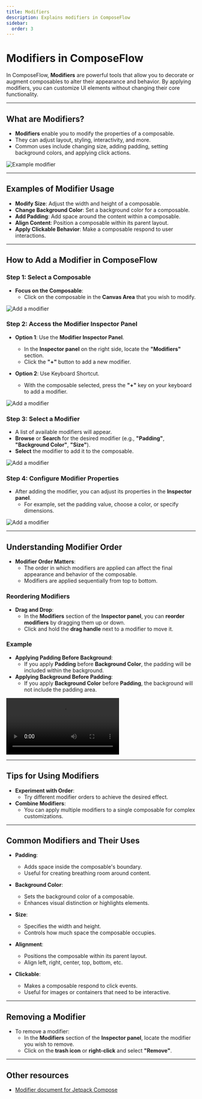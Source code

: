 ```yaml
---
title: Modifiers
description: Explains modifiers in ComposeFlow
sidebar:
  order: 3
---
```


# Modifiers in ComposeFlow

In ComposeFlow, **Modifiers** are powerful tools that allow you to decorate or augment composables to alter their appearance and behavior. By applying modifiers, you can customize UI elements without changing their core functionality.

---

## What are Modifiers?

- **Modifiers** enable you to modify the properties of a composable.
- They can adjust layout, styling, interactivity, and more.
- Common uses include changing size, adding padding, setting background colors, and applying click actions.

![Example modifier](/image/modifier_padding.png)

---

## Examples of Modifier Usage

- **Modify Size**: Adjust the width and height of a composable.
- **Change Background Color**: Set a background color for a composable.
- **Add Padding**: Add space around the content within a composable.
- **Align Content**: Position a composable within its parent layout.
- **Apply Clickable Behavior**: Make a composable respond to user interactions.

---

## How to Add a Modifier in ComposeFlow

### Step 1: Select a Composable

- **Focus on the Composable**:
  - Click on the composable in the **Canvas Area** that you wish to modify.

![Add a modifier](/image/modifier_create_1.png)

### Step 2: Access the Modifier Inspector Panel

- **Option 1**: Use the **Modifier Inspector Panel**.
  - In the **Inspector panel** on the right side, locate the **"Modifiers"** section.
  - Click the **"+"** button to add a new modifier.

- **Option 2**: Use Keyboard Shortcut.
  - With the composable selected, press the **"+"** key on your keyboard to add a modifier.

![Add a modifier](/image/modifier_create_2.png)

### Step 3: Select a Modifier

- A list of available modifiers will appear.
- **Browse** or **Search** for the desired modifier (e.g., **"Padding"**, **"Background Color"**, **"Size"**).
- **Select** the modifier to add it to the composable.

![Add a modifier](/image/modifier_create_3.png)

### Step 4: Configure Modifier Properties

- After adding the modifier, you can adjust its properties in the **Inspector panel**.
  - For example, set the padding value, choose a color, or specify dimensions.

![Add a modifier](/image/modifier_create_4.png)

---

## Understanding Modifier Order

- **Modifier Order Matters**:
  - The order in which modifiers are applied can affect the final appearance and behavior of the composable.
  - Modifiers are applied sequentially from top to bottom.

### Reordering Modifiers

- **Drag and Drop**:
  - In the **Modifiers** section of the **Inspector panel**, you can **reorder modifiers** by dragging them up or down.
  - Click and hold the **drag handle** next to a modifier to move it.

### Example

- **Applying Padding Before Background**:
  - If you apply **Padding** before **Background Color**, the padding will be included within the background.
- **Applying Background Before Padding**:
  - If you apply **Background Color** before **Padding**, the background will not include the padding area.

<video controls>
  <source src="/video/modifier_order_matters.webm" type="video/webm" />
</video>

---

## Tips for Using Modifiers

- **Experiment with Order**:
  - Try different modifier orders to achieve the desired effect.
- **Combine Modifiers**:
  - You can apply multiple modifiers to a single composable for complex customizations.

---

## Common Modifiers and Their Uses

- **Padding**:
  - Adds space inside the composable's boundary.
  - Useful for creating breathing room around content.

- **Background Color**:
  - Sets the background color of a composable.
  - Enhances visual distinction or highlights elements.

- **Size**:
  - Specifies the width and height.
  - Controls how much space the composable occupies.

- **Alignment**:
  - Positions the composable within its parent layout.
  - Align left, right, center, top, bottom, etc.

- **Clickable**:
  - Makes a composable respond to click events.
  - Useful for images or containers that need to be interactive.

---

## Removing a Modifier

- To remove a modifier:
  - In the **Modifiers** section of the **Inspector panel**, locate the modifier you wish to remove.
  - Click on the **trash icon** or **right-click** and select **"Remove"**.

---

## Other resources

- [Modifier document for Jetpack Compose](https://developer.android.com/develop/ui/compose/modifiers)
